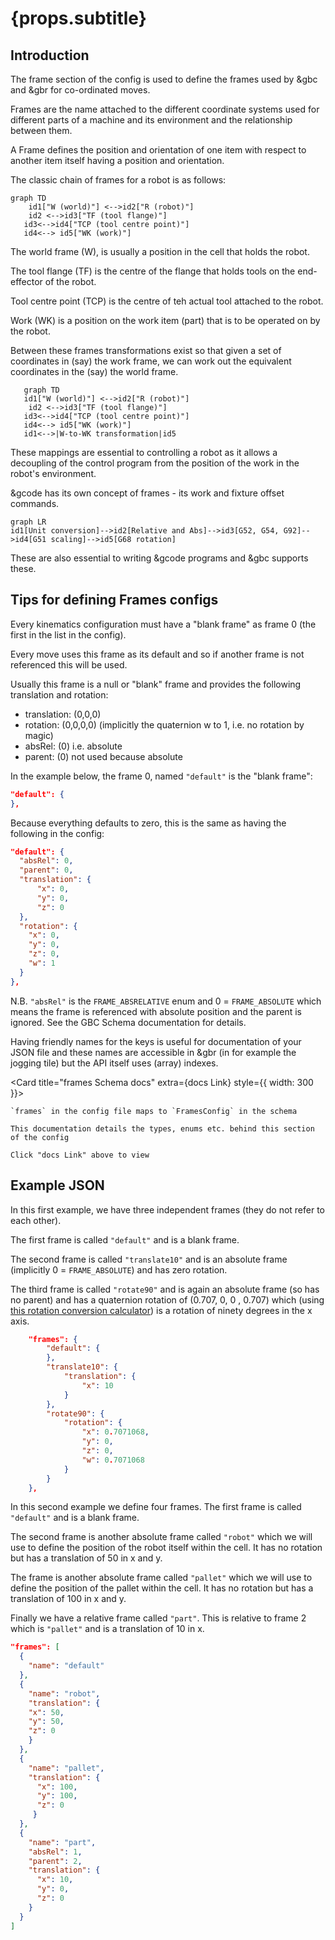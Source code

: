 
# {props.subtitle}

## Introduction

The frame section of the config is used to define the frames used by &gbc and &gbr for co-ordinated moves.

Frames are the name attached to the different coordinate systems used for different parts of a machine and its environment and the relationship between them.

A Frame defines the position and orientation of one item with respect to another item itself having a position and orientation.

The classic chain of frames for a robot is as follows:

```mermaid
graph TD
    id1["W (world)"] <-->id2["R (robot)"]
    id2 <-->id3["TF (tool flange)"]
   id3<-->id4["TCP (tool centre point)"]
   id4<--> id5["WK (work)"]
```

The world frame (W), is usually a position in the cell that holds the robot.

The tool flange (TF) is the centre of the flange that holds tools on the end-effector of the robot.

Tool centre point (TCP) is the centre of teh actual tool attached to the robot.

Work (WK) is a position on the work item (part) that is to be operated on by the robot.

Between these frames transformations exist so that given a set of coordinates in (say) the work frame, we can work out the equivalent coordinates in the (say) the world frame.

```mermaid
   graph TD
   id1["W (world)"] <-->id2["R (robot)"]
    id2 <-->id3["TF (tool flange)"]
   id3<-->id4["TCP (tool centre point)"]
   id4<--> id5["WK (work)"]
   id1<-->|W-to-WK transformation|id5
```

These mappings are essential to controlling a robot as it allows a decoupling of the control program from the position of the work in the robot's environment.

&gcode has its own concept of frames - its work and fixture offset commands.

```mermaid
graph LR
id1[Unit conversion]-->id2[Relative and Abs]-->id3[G52, G54, G92]-->id4[G51 scaling]-->id5[G68 rotation]

```
These are also essential to writing &gcode programs and &gbc supports these.

## Tips for defining Frames configs

Every kinematics configuration must have a "blank frame" as frame 0 (the first in the list in the config).

Every move uses this frame as its default and so if another frame is not referenced this will be used.

Usually this frame is a null or "blank" frame and provides the following translation and rotation:

* translation: (0,0,0)
* rotation: (0,0,0,0) (implicitly the quaternion w to 1, i.e. no rotation by magic)
* absRel: (0) i.e. absolute
* parent: (0) not used because absolute

In the example below, the frame 0, named `"default"` is the "blank frame":

```json
"default": {
},
```

Because everything defaults to zero, this is the same as having the following in the config:

```json
"default": {
  "absRel": 0,
  "parent": 0,
  "translation": {
      "x": 0,
      "y": 0,
      "z": 0
  },
  "rotation": {
    "x": 0,
    "y": 0,
    "z": 0,
    "w": 1
  }
},

```

N.B. `"absRel"` is the `FRAME_ABSRELATIVE` enum and 0 = `FRAME_ABSOLUTE` which means the frame is referenced with absolute position and the parent is ignored. See the <GlowsiteLink to="/docs/types/FRAME_ABSRELATIVE">GBC Schema documentation</GlowsiteLink> for details.


Having friendly names for the keys is useful for documentation of your JSON file and these names are accessible in &gbr (in for example the jogging tile) but the API itself uses (array) indexes.


<Card title="frames Schema docs" extra={<GlowsiteLink to="/docs/types/FramesConfig">docs Link</GlowsiteLink>} style={{ width: 300 }}>

    `frames` in the config file maps to `FramesConfig` in the schema

    This documentation details the types, enums etc. behind this section of the config

    Click "docs Link" above to view
</Card>

## Example JSON

In this first example, we have three independent frames (they do not refer to each other).

The first frame is called `"default"` and is a blank frame.

The second frame is called `"translate10"` and is an absolute frame (implicitly 0 = `FRAME_ABSOLUTE`) and has zero rotation.

The third frame is called `"rotate90"` and is again an absolute frame (so has no parent) and has a quaternion rotation of (0.707, 0, 0 , 0.707) which (using  <a href="https://www.andre-gaschler.com/rotationconverter/"> this rotation conversion calculator</a>) is a rotation of ninety degrees in the x axis.

```json
    "frames": {
        "default": {
        },
        "translate10": {
            "translation": {
                "x": 10
            }
        },
        "rotate90": {
            "rotation": {
                "x": 0.7071068,
                "y": 0,
                "z": 0,
                "w": 0.7071068
            }
        }
    },

```


In this second example we define four frames. The first frame is called `"default"` and is a blank frame.

The second frame is another absolute frame called `"robot"` which we will use to define the position of the robot itself within the cell. It has no rotation but has a translation of 50 in x and y.

The frame is another absolute frame called `"pallet"` which we will use to define the position of the pallet within the cell.  It has no rotation but has a translation of 100 in x and y.

Finally we have a relative frame called `"part"`. This is relative to frame 2 which is `"pallet"` and is a translation of 10 in x.

```json
"frames": [
  {
    "name": "default"
  },
  {
    "name": "robot",
    "translation": {
    "x": 50,
    "y": 50,
    "z": 0
    }
  },
  {
    "name": "pallet",
    "translation": {
      "x": 100,
      "y": 100,
      "z": 0
     }
  },
  {
    "name": "part",
    "absRel": 1,
    "parent": 2,
    "translation": {
      "x": 10,
      "y": 0,
      "z": 0
    }
  }
]
```


